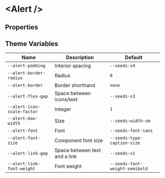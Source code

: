 
# &lt;Alert /&gt;

## Properties

<ArgsTable of={Alert} />

## Theme Variables

| Name                        | Description                   | Default                        |
| --------------------------- | ----------------------------- | ------------------------------ |
| `--alert-padding`           | Interior spacing              | `--seeds-s4`                   |
| `--alert-border-radius`     | Radius                        | `0`                            |
| `--alert-border`            | Border shorthand              | `none`                         |
| `--alert-flex-gap`          | Space between icons/text      | `--seeds-s3`                   |
| `--alert-icon-scale-factor` | Integer                       | `1`                            |
| `--alert-max-width`         | Size                          | `--seeds-width-sm`             |
| `--alert-font`              | Font                          | `--seeds-font-sans`            |
| `--alert-font-size`         | Component font size           | `--seeds-type-caption-size`    |
| `--alert-link-gap`          | Space between text and a link | `--seeds-s1`                   |
| `--alert-link-font-weight`  | Font weight                   | `--seeds-font-weight-semibold` |
